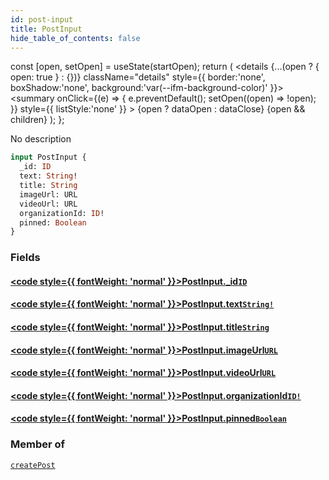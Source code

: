 ```yaml
---
id: post-input
title: PostInput
hide_table_of_contents: false
---
```







  const [open, setOpen] = useState(startOpen);
  return (
    <details {...(open ? { open: true } : {})} className="details" style={{ border:'none', boxShadow:'none', background:'var(--ifm-background-color)' }}>
      <summary
        onClick={(e) => {
          e.preventDefault();
          setOpen((open) => !open);
        }}
        style={{ listStyle:'none' }}
      >
      {open ? dataOpen : dataClose}
      </summary>
      {open && children}
    </details>
  );
};




No description


```graphql
input PostInput {
  _id: ID
  text: String!
  title: String
  imageUrl: URL
  videoUrl: URL
  organizationId: ID!
  pinned: Boolean
}
```


### Fields

#### [<code style={{ fontWeight: 'normal' }}>PostInput.<b>_id</b></code>](#)<Bullet />[`ID`](/schema/scalars/id) <Badge class="secondary" text="scalar"/>
> 
> 

#### [<code style={{ fontWeight: 'normal' }}>PostInput.<b>text</b></code>](#)<Bullet />[`String!`](/schema/scalars/string) <Badge class="secondary" text="non-null"/> <Badge class="secondary" text="scalar"/>
> 
> 

#### [<code style={{ fontWeight: 'normal' }}>PostInput.<b>title</b></code>](#)<Bullet />[`String`](/schema/scalars/string) <Badge class="secondary" text="scalar"/>
> 
> 

#### [<code style={{ fontWeight: 'normal' }}>PostInput.<b>imageUrl</b></code>](#)<Bullet />[`URL`](/schema/scalars/url) <Badge class="secondary" text="scalar"/>
> 
> 

#### [<code style={{ fontWeight: 'normal' }}>PostInput.<b>videoUrl</b></code>](#)<Bullet />[`URL`](/schema/scalars/url) <Badge class="secondary" text="scalar"/>
> 
> 

#### [<code style={{ fontWeight: 'normal' }}>PostInput.<b>organizationId</b></code>](#)<Bullet />[`ID!`](/schema/scalars/id) <Badge class="secondary" text="non-null"/> <Badge class="secondary" text="scalar"/>
> 
> 

#### [<code style={{ fontWeight: 'normal' }}>PostInput.<b>pinned</b></code>](#)<Bullet />[`Boolean`](/schema/scalars/boolean) <Badge class="secondary" text="scalar"/>
> 
> 



### Member of

[`createPost`](/schema/mutations/create-post)  <Badge class="secondary" text="mutation"/>

